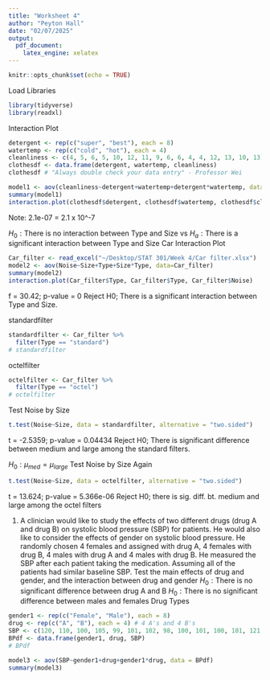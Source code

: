 ```yaml
---
title: "Worksheet 4"
author: "Peyton Hall"
date: "02/07/2025"
output: 
  pdf_document:
    latex_engine: xelatex
---
```


```r
knitr::opts_chunk$set(echo = TRUE)
```

Load Libraries
```r
library(tidyverse)
library(readxl)
```

Interaction Plot
```r
detergent <- rep(c("super", "best"), each = 8)
watertemp <- rep(c("cold", "hot"), each = 4)
cleanliness <- c(4, 5, 6, 5, 10, 12, 11, 9, 6, 6, 4, 4, 12, 13, 10, 13)
clothesdf <- data.frame(detergent, watertemp, cleanliness)
clothesdf # "Always double check your data entry" - Professor Wei

model1 <- aov(cleanliness~detergent+watertemp+detergent*watertemp, data = clothesdf)
summary(model1)
interaction.plot(clothesdf$detergent, clothesdf$watertemp, clothesdf$cleanliness, fun = mean)
```
Note: 2.1e-07 = 2.1 x 10^-7

$H_0: \text{There is no interaction between Type and Size}$ 
vs 
$H_a: \text{There is a significant interaction between Type and Size}$
Car Interaction Plot
```r
Car_filter <- read_excel("~/Desktop/STAT 301/Week 4/Car filter.xlsx")
model2 <- aov(Noise~Size+Type+Size*Type, data=Car_filter)
summary(model2)
interaction.plot(Car_filter$Type, Car_filter$Type, Car_filter$Noise)
```
f = 30.42; p-value = 0
Reject H0; There is a significant interaction between Type and Size.

standardfilter
```r
standardfilter <- Car_filter %>%
  filter(Type == "standard")
# standardfilter
```

octelfilter
```r
octelfilter <- Car_filter %>%
  filter(Type == "octel")
# octelfilter
```

Test Noise by Size
```r
t.test(Noise~Size, data = standardfilter, alternative = "two.sided")
```
t = -2.5359; p-value = 0.04434
Reject H0; There is significant difference between medium and large among the 
standard filters.

$H_0: \mu_{med} = \mu_{large}$ 
Test Noise by Size Again
```r
t.test(Noise~Size, data = octelfilter, alternative = "two.sided")
```
t = 13.624; p-value = 5.366e-06
Reject H0; there is sig. diff. bt. medium and large among the octel filters

1. A clinician would like to study the effects of two different drugs (drug A 
and drug B) on systolic blood pressure (SBP) for patients. He would also like to 
consider the effects of gender on systolic blood pressure. He randomly chosen 4 
females and assigned with drug A, 4 females with drug B, 4 males with drug A and 
4 males with drug B. He measured the SBP after each patient taking the
medication. Assuming all of the patients had similar baseline SBP. Test the main 
effects of drug and gender, and the interaction between drug and gender
$H_0: \text{There is no significant difference between drug A and B}$
$H_0: \text{There is no significant difference between males and females}$
Drug Types
```r
gender1 <- rep(c("Female", "Male"), each = 8)
drug <- rep(c("A", "B"), each = 4) # 4 A's and 4 B's
SBP <- c(120, 110, 100, 105, 99, 101, 102, 98, 100, 101, 100, 101, 121, 119, 103, 121)
BPdf <- data.frame(gender1, drug, SBP)
# BPdf

model3 <- aov(SBP~gender1+drug+gender1*drug, data = BPdf)
summary(model3)

```
